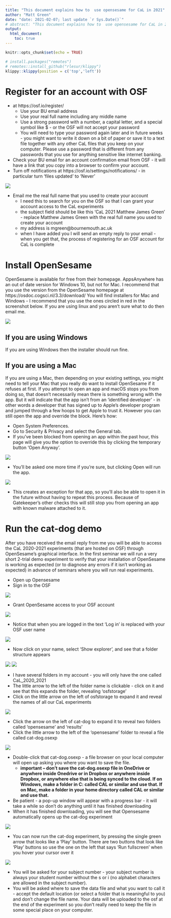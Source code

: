 ```yaml
---
title: "This document explains how to  use opensesame for CaL in 2021"
author: "Matt Green"
date: "date: 2021-02-07; last update `r Sys.Date()`"
# abstract: "This document explains how to  use opensesame for CaL in 2021"
output: 
  html_document:
    toc: true
---
```


```r
knitr::opts_chunk$set(echo = TRUE)
```

```r
# install.packages("remotes")
# remotes::install_github("rlesur/klippy")
klippy::klippy(position = c('top','left'))
```


<!-- ```{r, class.source='klippy', eval=FALSE} -->
<!-- an example klippy -->
<!-- ``` -->

<!-- This document explains how to  use opensesame for CaL in 2021 -->

# Register for an account with OSF
* at https://osf.io/register/
  * Use your BU email address
  * Use your real full name including any middle name
  * Use a strong password with a number, a capital letter, and a special symbol like $ - or the OSF will not accept your password
  * You will need to type your password again later and in future weeks - you might want to write it down on a bit of paper or save it to a text file together with any other CaL files that you keep on your computer. Please use a password that is different from any passwords that you use for anything sensitive like internet banking.
* Check your BU email for an account confirmation email from OSF - it will have a link that you copy into a browser to confirm your account.
* Turn off notifications at https://osf.io/settings/notifications/ - in particular turn 'files updated' to 'Never'

![](turn-off-notifications.png)

* Email me the real full name that you used to create your account
  * I need this to search for you on the OSF so that I can grant your account access to the CaL experiments
  * the subject field should be like this 'CaL 2021 Matthew James Green' - replace Matthew James Green with the real full name you used to create your account
  * my address is mgreen@bournemouth.ac.uk
  * when I have added you I will send an empty reply to your email - when you get that, the process of registering for an OSF account for CaL is complete

# Install OpenSesame
OpenSesame is available for free from their homepage. AppsAnywhere has an out of date version for Windows 10, but not for Mac. I recommend that you use the version from the OpenSesame homepage at https://osdoc.cogsci.nl/3.3/download/ You will find installers for Mac and Windows - I recommend that you use the ones circled in red in the screenshot below. If you are using linux and you aren't sure what to do then email me.

![](opensesame-download-page.png)

## If you are using Windows
If you are using Windows then the installer should run fine.

## If you are using a Mac
If you are using a Mac, then depending on your existing settings, you might need to tell your Mac that you really do want to install OpenSesame if it refuses at first. If you attempt to open an app and macOS stops you from doing so, that doesn't necessarily mean there is something wrong with the app. But it will indicate that the app isn't from an 'identified developer' - in other words a developer that has signed up to Apple's developer program and jumped through a few hoops to get Apple to trust it. However you can still open the app and override the block. Here's how:

* Open System Preferences.
* Go to Security & Privacy and select the General tab.
* If you've been blocked from opening an app within the past hour, this page will give you the option to override this by clicking the temporary button 'Open Anyway'.

![](how_to_open_mac_app_unidentified_developer_1.png)

* You'll be asked one more time if you're sure, but clicking Open will run the app. 

![](how_to_open_mac_app_unidentified_developer_2.png)

* This creates an exception for that app, so you'll also be able to open it in the future without having to repeat this process. Because of Gatekeeper's other checks this will still stop you from opening an app with known malware attached to it.

# Run the cat-dog demo
After you have received the email reply from me you will be able to access the CaL 2020-2021 experiments (that are hosted on OSF) through OpenSesame's graphical interface. In the first seminar we will run a very short 2-trial demo experiment to verify that your installation of OpenSesame is working as expected (or to diagnose any errors if it isn't working as expected) in advance of seminars where you will run real experiments.

* Open up Opensesame
* Sign in to the OSF

![](os-interface.png)

* Grant OpenSesame access to your OSF account

![](os-osf-login-allow.png)

* Notice that when you are logged in the text 'Log in' is replaced with your OSF user name

![](conf.png)

* Now click on your name, select 'Show explorer', and see that a folder structure appears

![](folder-structure.png)
![](folder-structure-2.png)

* I have several folders in my account - you will only have the one called CaL_2020_2021
* The little arrow to the left of the folder name is clickable - click on it and see that this expands the folder, revealing 'osfstorage'
* Click on the little arrow on the left of osfstorage to expand it and reveal the names of all our CaL experiments

![](storage.png)

* Click the arrow on the left of cat-dog to expand it to reveal two folders called 'opensesame' and 'results'
* Click the little arrow to the left of the 'opensesame' folder to reveal a file called cat-dog.osexp

![](reveal.png)

* Double-click that cat-dog.osexp - a file browser on your local computer will open up asking you where you want to save the file.
  * __important -- don't save the cat-dog.osexp file in OneDrive or anywhere inside Onedrive or in Dropbox or anywhere inside Dropbox, or anywhere else that is being synced to the cloud. If on Windows, make a folder in C: called CAL or similar and use that. If on Mac, make a folder in your home directory called CAL or similar and use that.__
* Be patient - a pop-up window will appear with a progress bar - it will take a while so don't do anything until it has finished downloading
* When it has finished downloading, you will see that Opensesame automatically opens up the cat-dog experiment

![](os-cat-dog-opened.png)

* You can now run the cat-dog experiment, by pressing the single green arrow that looks like a 'Play' button. There are two buttons that look like 'Play' buttons so use the one on the left that says 'Run fullscreen' when you hover your cursor over it

![](go.png)

* You will be asked for your subject number - your subject number is always your student number without the s or i (no alphabet characters are allowed in the subject number).
* You will be asked where to save the data file and what you want to call it - accept the default location (or select a folder that is meaningful to you) and don't change the file name. Your data will be uploaded to the osf at the end of the experiment so you don't really need to keep the file in some special place on your computer.
